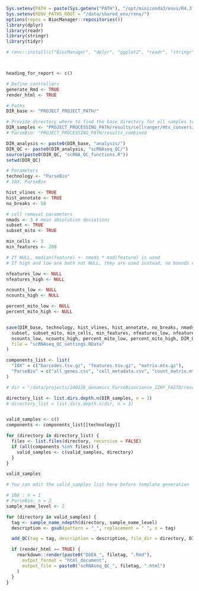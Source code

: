 ```r
Sys.setenv(PATH = paste(Sys.getenv("PATH"), "/opt/miniconda3/envs/R4.3.2/bin", sep = ":"))
Sys.setenv(RENV_PATHS_ROOT = "/data/shared_env/renv/")
options(repos = BiocManager::repositories())
library(dplyr)
library(readr)
library(stringr)
library(tidyr)

# renv::install(c("BiocManager", "dplyr", "ggplot2", "readr", "stringr", "tidyr", "Seurat", "knitr", "gridExtra", "scuttle", "kableExtra"))



heading_for_report <- c()
```


```r
# Define controllers
generate_Rmd <- TRUE
render_html <- TRUE

# Paths
DIR_base <- "PROJECT_PROJECT_PATH/"

# Provide directory where to find the base directory for all samples to search for count matrix, feature, and cell metadata
DIR_samples <- "PROJECT_PROCESSING_PATH/results/cellranger/mtx_conversions/" # CellRanger standard output
# ParseBio: "PROJECT_PROCESSING_PATH/results_combined

DIR_analysis <- paste0(DIR_base, "analysis/")
DIR_QC <- paste0(DIR_analysis, "scRNAseq_QC/")
source(paste0(DIR_QC, "scRNA_QC_functions.R"))
setwd(DIR_QC)
```


```r
# Parameters
technology <- "ParseBio"
# 10X, ParseBio

hist_vlines <- TRUE
hist_annotate <- TRUE
no_breaks <- 50

# cell removal parameters
nmads <- 3 # mean absolution deviations
subset <- TRUE
subset_mito <- TRUE

min_cells <- 3
min_features <- 200

# If NULL, median(feature) +- nmads * mad(feature) is used
# If high and low are both not NULL, they are used instead, no bounds checking.

nfeatures_low <- NULL
nfeatures_high <- NULL

ncounts_low <- NULL
ncounts_high <- NULL

percent_mito_low <- NULL
percent_mito_high <- NULL


save(DIR_base, technology, hist_vlines, hist_annotate, no_breaks, nmads,
  subset, subset_mito, min_cells, min_features, nfeatures_low, nfeatures_high,
  ncounts_low, ncounts_high, percent_mito_low, percent_mito_high, DIR_QC,
  file = "scRNAseq_QC_settings.RData"
)
```



```r
components_list <- list(
  "10X" = c("barcodes.tsv.gz", "features.tsv.gz", "matrix.mtx.gz"),
  "ParseBio" = c("all_genes.csv", "cell_metadata.csv", "count_matrix.mtx")
)

# dir = "/data/projects/240226_Genomics_ParseBioscience_IZKF_FASTQ/results_combined/"

directory_list <- list.dirs.depth.n(DIR_samples, n = 3)
# directory_list = list.dirs.depth.n(dir, n = 3)


valid_samples <- c()
components <- components_list[[technology]]

for (directory in directory_list) {
  files <- list.files(directory, recursive = FALSE)
  if (all(components %in% files)) {
    valid_samples <- c(valid_samples, directory)
  }
}

valid_samples

# You can edit the valid_samples list here before template generation
```


```r
# 10X : n = 1
# ParseBio: n = 2
sample_name_level <- 2

for (directory in valid_samples) {
  tag <- sample_name_ndepth(directory, sample_name_level)
  description <- gsub(pattern = "_", replacement = " ", x = tag)

  add_QC(tag = tag, description = description, file_dir = directory, DIR_QC)

  if (render_html == TRUE) {
    rmarkdown::render(paste0("DGEA_", filetag, ".Rmd"),
      output_format = "html_document",
      output_file = paste0("scRNAseq_QC_", filetag, ".html")
    )
  }
}
```

